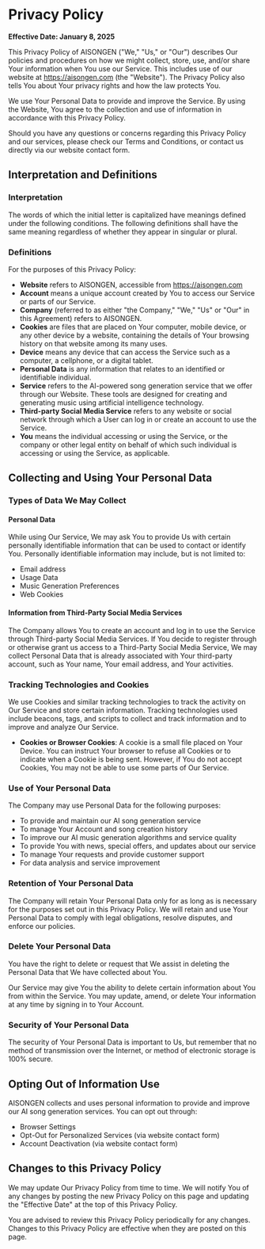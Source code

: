 # Privacy Policy

**Effective Date: January 8, 2025**

This Privacy Policy of AISONGEN ("We," "Us," or "Our") describes Our policies and procedures on how we might collect, store, use, and/or share Your information when You use our Service. This includes use of our website at https://aisongen.com (the "Website"). The Privacy Policy also tells You about Your privacy rights and how the law protects You.

We use Your Personal Data to provide and improve the Service. By using the Website, You agree to the collection and use of information in accordance with this Privacy Policy.

Should you have any questions or concerns regarding this Privacy Policy and our services, please check our Terms and Conditions, or contact us directly via our website contact form.

## Interpretation and Definitions

### Interpretation

The words of which the initial letter is capitalized have meanings defined under the following conditions. The following definitions shall have the same meaning regardless of whether they appear in singular or plural.

### Definitions

For the purposes of this Privacy Policy:

- **Website** refers to AISONGEN, accessible from https://aisongen.com
- **Account** means a unique account created by You to access our Service or parts of our Service.
- **Company** (referred to as either "the Company," "We," "Us" or "Our" in this Agreement) refers to AISONGEN.
- **Cookies** are files that are placed on Your computer, mobile device, or any other device by a website, containing the details of Your browsing history on that website among its many uses.
- **Device** means any device that can access the Service such as a computer, a cellphone, or a digital tablet.
- **Personal Data** is any information that relates to an identified or identifiable individual.
- **Service** refers to the AI-powered song generation service that we offer through our Website. These tools are designed for creating and generating music using artificial intelligence technology.
- **Third-party Social Media Service** refers to any website or social network through which a User can log in or create an account to use the Service.
- **You** means the individual accessing or using the Service, or the company or other legal entity on behalf of which such individual is accessing or using the Service, as applicable.

## Collecting and Using Your Personal Data

### Types of Data We May Collect

#### Personal Data

While using Our Service, We may ask You to provide Us with certain personally identifiable information that can be used to contact or identify You. Personally identifiable information may include, but is not limited to:

- Email address
- Usage Data
- Music Generation Preferences
- Web Cookies

#### Information from Third-Party Social Media Services

The Company allows You to create an account and log in to use the Service through Third-party Social Media Services. If You decide to register through or otherwise grant us access to a Third-Party Social Media Service, We may collect Personal Data that is already associated with Your third-party account, such as Your name, Your email address, and Your activities.

### Tracking Technologies and Cookies

We use Cookies and similar tracking technologies to track the activity on Our Service and store certain information. Tracking technologies used include beacons, tags, and scripts to collect and track information and to improve and analyze Our Service.

- **Cookies or Browser Cookies**: A cookie is a small file placed on Your Device. You can instruct Your browser to refuse all Cookies or to indicate when a Cookie is being sent. However, if You do not accept Cookies, You may not be able to use some parts of Our Service.

### Use of Your Personal Data

The Company may use Personal Data for the following purposes:

- To provide and maintain our AI song generation service
- To manage Your Account and song creation history
- To improve our AI music generation algorithms and service quality
- To provide You with news, special offers, and updates about our service
- To manage Your requests and provide customer support
- For data analysis and service improvement

### Retention of Your Personal Data

The Company will retain Your Personal Data only for as long as is necessary for the purposes set out in this Privacy Policy. We will retain and use Your Personal Data to comply with legal obligations, resolve disputes, and enforce our policies.

### Delete Your Personal Data

You have the right to delete or request that We assist in deleting the Personal Data that We have collected about You.

Our Service may give You the ability to delete certain information about You from within the Service. You may update, amend, or delete Your information at any time by signing in to Your Account.

### Security of Your Personal Data

The security of Your Personal Data is important to Us, but remember that no method of transmission over the Internet, or method of electronic storage is 100% secure.

## Opting Out of Information Use

AISONGEN collects and uses personal information to provide and improve our AI song generation services. You can opt out through:

- Browser Settings
- Opt-Out for Personalized Services (via website contact form)
- Account Deactivation (via website contact form)

## Changes to this Privacy Policy

We may update Our Privacy Policy from time to time. We will notify You of any changes by posting the new Privacy Policy on this page and updating the "Effective Date" at the top of this Privacy Policy.

You are advised to review this Privacy Policy periodically for any changes. Changes to this Privacy Policy are effective when they are posted on this page.
